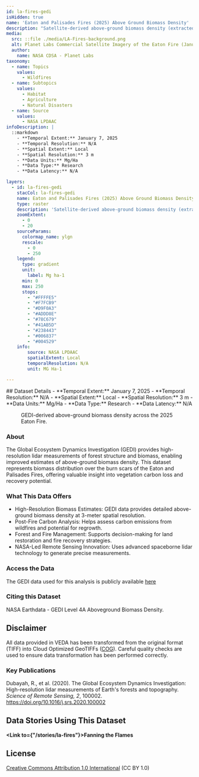 ```yaml
---
id: la-fires-gedi
isHidden: true
name: 'Eaton and Palisades Fires (2025) Above Ground Biomass Density'
description: "Satellite-derived above-ground biomass density (extracted from GEDI data) over the burn scar extents of the Eaton and Palisades Fires in Southern California (2025)."
media:
  src: ::file ./media/LA-Fires-background.png
  alt: Planet Labs Commercial Satellite Imagery of the Eaton Fire (January 9, 2025).
  author:
    name: NASA CDSA - Planet Labs
taxonomy:
  - name: Topics
    values:
      - Wildfires
  - name: Subtopics
    values:
      - Habitat
      - Agriculture
      - Natural Disasters
  - name: Source
    values:
      - NASA LPDAAC
infoDescription: |
  ::markdown
    - **Temporal Extent:** January 7, 2025
    - **Temporal Resolution:** N/A
    - **Spatial Extent:** Local
    - **Spatial Resolution:** 3 m
    - **Data Units:** Mg/Ha
    - **Data Type:** Research
    - **Data Latency:** N/A

layers:
  - id: la-fires-gedi
    stacCol: la-fires-gedi
    name: Eaton and Palisades Fires (2025) Above Ground Biomass Density
    type: raster
    description: 'Satellite-derived above-ground biomass density (extracted from GEDI data) over the burn scar extents of the Eaton and Palisades Fires in Southern California (2025).'
    zoomExtent:
      - 0
      - 20
    sourceParams:
      colormap_name: ylgn    
      rescale:
        - 0
        - 250
    legend:
      type: gradient
      unit:
        label: Mg ha-1
      min: 0
      max: 250
      stops: 
        - "#FFFFE5"
        - "#F7FCB9"
        - "#D9F0A3"
        - "#ADDD8E"
        - "#78C679"
        - "#41AB5D"
        - "#238443"
        - "#006837"
        - "#004529"
    info:
        source: NASA LPDAAC
        spatialExtent: Local
        temporalResolution: N/A
        unit: MG Ha-1

---
```


<Block>
  <Prose>
  ## Dataset Details
    - **Temporal Extent:** January 7, 2025
    - **Temporal Resolution:** N/A
    - **Spatial Extent:** Local
    - **Spatial Resolution:** 3 m
    - **Data Units:** Mg/Ha
    - **Data Type:** Research
    - **Data Latency:** N/A
  </Prose>
<Figure>
  <Map
    datasetId='la-fires-gedi'
    layerId='la-fires-gedi'
    dateTime='2025-01-07'
    zoom={14.5}
    center={[-118.1041, 34.2066]}
  />
  <Caption
    attrAuthor='NASA'
    attrUrl='https://nasa.gov/'
  >
    GEDI-derived above-ground biomass density across the 2025 Eaton Fire.
  </Caption>
</Figure>
</Block>

<Block>
  <Prose>

  ### About

  The Global Ecosystem Dynamics Investigation (GEDI) provides high-resolution lidar measurements of forest structure and biomass, enabling improved estimates of above-ground biomass density. This dataset represents biomass distribution over the burn scars of the Eaton and Palisades Fires, offering valuable insight into vegetation carbon loss and recovery potential.

  
  </Prose>
</Block>

<Block>
  
  <Prose>

  ### What This Data Offers

  * High-Resolution Biomass Estimates: GEDI data provides detailed above-ground biomass density at 3-meter spatial resolution.
  * Post-Fire Carbon Analysis: Helps assess carbon emissions from wildfires and potential for regrowth.
  * Forest and Fire Management: Supports decision-making for land restoration and fire recovery strategies.
  * NASA-Led Remote Sensing Innovation: Uses advanced spaceborne lidar technology to generate precise measurements.
  
  </Prose>
</Block>

<Block>
  <Prose>
  
  ### Access the Data

  The GEDI data used for this analysis is publicly available [here](https://www.earthdata.nasa.gov/data/instruments/gedi-lidar)

  </Prose>
</Block>

<Block>
  <Prose>
    
  ### Citing this Dataset
  
  NASA Earthdata - GEDI Level 4A Aboveground Biomass Density.

  </Prose>
</Block>

<Block>
  <Prose>
  
  ## Disclaimer

  All data provided in VEDA has been transformed from the original format (TIFF) into Cloud Optimized GeoTIFFs ([COG](https://www.cogeo.org)). Careful quality checks are used to ensure data transformation has been performed correctly.  
  
  </Prose>
</Block>

<Block>
  <Prose>

  ### Key Publications
  
  Dubayah, R., et al. (2020). The Global Ecosystem Dynamics Investigation: High-resolution lidar measurements of Earth's forests and topography. *Science of Remote Sensing, 2*, 100002. https://doi.org/10.1016/j.srs.2020.100002

  </Prose>
</Block>

<Block>
  <Prose>
  
  ## Data Stories Using This Dataset
  
  **<Link to={"/stories/la-fires"}>Fanning the Flames</Link>**

  </Prose>
</Block>

<Block>
  <Prose>
  
  ## License
  
  [Creative Commons Attribution 1.0 International](https://creativecommons.org/publicdomain/zero/1.0/legalcode) (CC BY 1.0)

  </Prose>
</Block>

